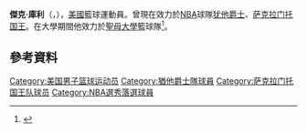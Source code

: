 {{Infobox basketball biography
| name         = 
| image        = Jack_Cooley.jpg
| number       = 
| position     = 
| height_ft    = 
| height_in    = 
| weight_lb    = 
| league       = 
| team         = 
| birth_date   = 
| birth_place  = 
| nationality  = 
| high_school  = 
| college      = 
| draft_year   = 
| draft_round  = 
| draft_pick   = 
| draft_team   = 
| draft_league = 
| career_start = 
| years1       = 
| team1        = 
| highlights   = 
| bbr          = 
| bbr_wnba     = 
| nba_profile  = 
| wnba_profile = 
}}
'''傑克·庫利'''（{{lang-en|'''Jack Cooley'''}}，{{bd|1981年|4月4日}}），[[美國|美國]]籃球運動員。曾現在效力於[[NBA|NBA]]球隊[[犹他爵士|犹他爵士]]、[[萨克拉门托国王|萨克拉门托国王]]。在大學期間他效力於[[聖母大學|聖母大學]]籃球隊<ref name=ndprofile>{{cite web|title=Jack Cooley Profile|url=http://www.und.com/sports/m-baskbl/mtt/cooley_jack00.html|work=und.com|accessdate=17 February 2013|archive-url=https://web.archive.org/web/20150210233510/http://www.und.com/sports/m-baskbl/mtt/cooley_jack00.html|archive-date=2015-02-10|dead-url=yes}}</ref>。

== 參考資料 ==
{{Reflist}}

{{Authority control}}
{{DEFAULTSORT:Cooley, Jack}}
[[Category:美国男子篮球运动员|Category:美国男子篮球运动员]]
[[Category:猶他爵士隊球員|Category:猶他爵士隊球員]]
[[Category:萨克拉门托国王队球员|Category:萨克拉门托国王队球员]]
[[Category:NBA選秀落選球員|Category:NBA選秀落選球員]]